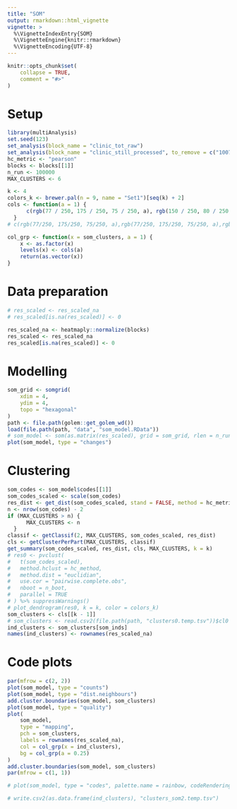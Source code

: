 ```yaml
---
title: "SOM"
output: rmarkdown::html_vignette
vignette: >
  %\VignetteIndexEntry{SOM}
  %\VignetteEngine{knitr::rmarkdown}
  %\VignetteEncoding{UTF-8}
---
```


```r
knitr::opts_chunk$set(
    collapse = TRUE,
    comment = "#>"
)
```

# Setup
```r
library(multiAnalysis)
set.seed(123)
set_analysis(block_name = "clinic_tot_raw")
set_analysis(block_name = "clinic_still_processed", to_remove = c("1007", "1014"))
hc_metric <- "pearson"
blocks <- blocks[[1]]
n_run <- 100000
MAX_CLUSTERS <- 6

k <- 4
colors_k <- brewer.pal(n = 9, name = "Set1")[seq(k) + 2]
cols <- function(a = 1) {
      c(rgb(77 / 250, 175 / 250, 75 / 250, a), rgb(150 / 250, 80 / 250, 150 / 250, a), rgb(1, 40 / 250, 45 / 250, a), rgb(1, 0.5, 0, a), rgb(0 / 250, 120 / 250, 180 / 250, a))
  }
# c(rgb(77/250, 175/250, 75/250, a),rgb(77/250, 175/250, 75/250, a),rgb(150/250, 80/250, 150/250, a), rgb(150/250, 80/250, 150/250, a)) #, rgb(1, 40/250, 45/250, a), rgb(1, 0.5, 0, a), rgb(0/250, 120/250, 180/250, a))

col_grp <- function(x = som_clusters, a = 1) {
    x <- as.factor(x)
    levels(x) <- cols(a)
    return(as.vector(x))
}
```

# Data preparation
```r
# res_scaled <- res_scaled_na
# res_scaled[is.na(res_scaled)] <- 0

res_scaled_na <- heatmaply::normalize(blocks)
res_scaled <- res_scaled_na
res_scaled[is.na(res_scaled)] <- 0
```

# Modelling
```r
som_grid <- somgrid(
    xdim = 4,
    ydim = 4,
    topo = "hexagonal"
)
path <- file.path(golem::get_golem_wd())
load(file.path(path, "data", "som_model.RData"))
# som_model <- som(as.matrix(res_scaled), grid = som_grid, rlen = n_run)
plot(som_model, type = "changes")

```

# Clustering
```r
som_codes <- som_model$codes[[1]]
som_codes_scaled <- scale(som_codes)
res_dist <- get_dist(som_codes_scaled, stand = FALSE, method = hc_metric)
n <- nrow(som_codes) - 2
if (MAX_CLUSTERS > n) {
      MAX_CLUSTERS <- n
  }
classif <- getClassif(2, MAX_CLUSTERS, som_codes_scaled, res_dist)
cls <- getClusterPerPart(MAX_CLUSTERS, classif)
get_summary(som_codes_scaled, res_dist, cls, MAX_CLUSTERS, k = k)
# res0 <- pvclust(
#   t(som_codes_scaled),
#   method.hclust = hc_method,
#   method.dist = "euclidian",
#   use.cor = "pairwise.complete.obs",
#   nboot = n_boot,
#   parallel = TRUE
# ) %>% suppressWarnings()
# plot_dendrogram(res0, k = k, color = colors_k)
som_clusters <- cls[[k - 1]]
# som_clusters <- read.csv2(file.path(path, "clusters0.temp.tsv"))$cl0
ind_clusters <- som_clusters[som_inds]
names(ind_clusters) <- rownames(res_scaled_na)
```

# Code plots
```r
par(mfrow = c(2, 2))
plot(som_model, type = "counts")
plot(som_model, type = "dist.neighbours")
add.cluster.boundaries(som_model, som_clusters)
plot(som_model, type = "quality")
plot(
    som_model,
    type = "mapping",
    pch = som_clusters,
    labels = rownames(res_scaled_na),
    col = col_grp(x = ind_clusters),
    bg = col_grp(a = 0.25)
)
add.cluster.boundaries(som_model, som_clusters)
par(mfrow = c(1, 1))

# plot(som_model, type = "codes", palette.name = rainbow, codeRendering = "segments")

# write.csv2(as.data.frame(ind_clusters), "clusters_som2.temp.tsv")
```
